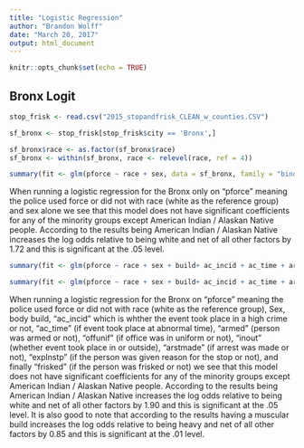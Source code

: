 ---
title: "Logistic Regression"
author: "Brandon Wolff"
date: "March 20, 2017"
output: html_document
---

```{r setup, include=FALSE}
knitr::opts_chunk$set(echo = TRUE)
```

## Bronx Logit
```{r}
stop_frisk <- read.csv("2015_stopandfrisk_CLEAN_w_counties.CSV")

sf_bronx <- stop_frisk[stop_frisk$city == 'Bronx',]
```





```{r}
sf_bronx$race <- as.factor(sf_bronx$race)
sf_bronx <- within(sf_bronx, race <- relevel(race, ref = 4))

summary(fit <- glm(pforce ~ race + sex, data = sf_bronx, family = "binomial"))
```

When running a logistic regression for the Bronx only on "pforce" meaning the police used force or did not with race 
(white as the reference group) and sex alone we see that this model does not have significant coefficients for any of
the minority groups except American Indian / Alaskan Native people. According to the results being American Indian / 
Alaskan Native increases the log odds relative to being white and net of all other factors by 1.72 and this is significant
at the .05 level.

```{r}
summary(fit <- glm(pforce ~ race + sex + build+ ac_incid + ac_time + armed + offunif + inout, data = sf_bronx, family = binomial(link = "logit")))
```


```{r}
summary(fit <- glm(pforce ~ race + sex + build+ ac_incid + ac_time + armed + offunif + inout + arstmade + explnstp + frisked, data = sf_bronx, family = binomial(link = "logit")))
```

When running a logistic regression for the Bronx on "pforce" meaning the police used force or did not with race 
(white as the reference group), Sex, body build, "ac_incid" which is whther the event took place in a high crime
or not, "ac_time" (if event took place at abnormal time), "armed" (person was armed or not), "offunif" (if office
was in uniform or not), "inout" (whether event took place in or outside), "arstmade" (if arrest was made or not),
"explnstp" (if the person was given reason for the stop or not), and finally "frisked" (if the person was frisked
or not) we see that this model does not have significant coefficients for any of the minority groups except American
Indian / Alaskan Native people. According to the results being American Indian / Alaskan Native increases the log odds
relative to being white and net of all other factors by 1.90 and this is significant at the .05 level. It is also good
to note that according to the results having a muscular build increases the log odds relative to being heavy and net of
all other factors by 0.85 and this is significant at the .01 level.